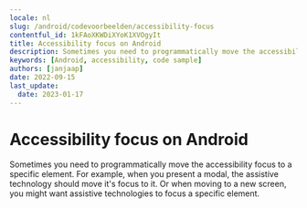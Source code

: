 ```yaml
---
locale: nl
slug: /android/codevoorbeelden/accessibility-focus
contentful_id: 1kFAoXKWDiXYoK1XVOgyIt
title: Accessibility focus on Android
description: Sometimes you need to programmatically move the accessibility focus to a specific element.
keywords: [Android, accessibility, code sample]
authors: [janjaap]
date: 2022-09-15
last_update:
  date: 2023-01-17
---
```


# Accessibility focus on Android

Sometimes you need to programmatically move the accessibility focus to a specific element. For example, when you present a modal, the assistive technology should move it's focus to it. Or when moving to a new screen, you might want assistive technologies to focus a specific element.

<CodeSample id="accessibility-focus" framework="android" locale="nl"/>
